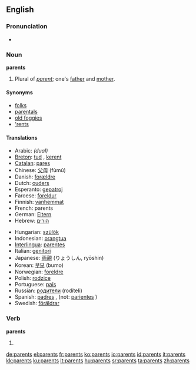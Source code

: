 ==English==

===Pronunciation===
*{{audio|en-us-parents.ogg|Audio (US)}}

===Noun===
'''parents''' {{p}}

# Plural of ''[[parent]]''; one's [[father]] and [[mother]].

====Synonyms====
*[[folks]]
*[[parentals]]
*[[old foggies]]
*[['rents]]

====Translations====
{{top}}
*Arabic: {{Arab|[[والدين]]}} {{IPAchar|(walidēn)}} ''(dual)''
*[[Breton]]: [[tud]] {{p}}, [[kerent]] {{p}}
*[[Catalan]]: [[pares]] {{m|p}}
*Chinese: [[父母]] (fùmǔ)
*Danish: [[forældre]] {{c|p}}
*Dutch: [[ouders]] {{m|p}}
*Esperanto: [[gepatroj]] {{p}}
*Faroese: [[foreldur]] {{n|p}}
*Finnish: [[vanhemmat]] {{p}}
*French: parents {{m|p}}
*German: [[Eltern]] {{m|p}}
*Hebrew: [[הורים]] {{m|p}}
{{mid}}
*Hungarian: [[szülők]] {{p}}
*Indonesian: [[orangtua]]
*[[Interlingua]]: [[parentes]]
*Italian: [[genitori]] {{m|p}}
*Japanese: [[両親]] (りょうしん, ryōshin)
*Korean: [[부모]] (bumo)
*Norwegian: [[foreldre]] {{p}}
*Polish: [[rodzice]] {{p}}
*Portuguese: [[país#Portuguese|país]]
*Russian: [[родители]] (rodíteli) {{p}}
*Spanish: [[padres]] {{m|p}}, (not: [[pariente]]s {{m|p}})
*Swedish: [[föräldrar]] {{p}}
{{bottom}}

===Verb===
'''parents'''

# {{third-person singular of|[[parent]]}}


[[de:parents]]
[[el:parents]]
[[fr:parents]]
[[ko:parents]]
[[io:parents]]
[[id:parents]]
[[it:parents]]
[[kk:parents]]
[[ku:parents]]
[[lt:parents]]
[[hu:parents]]
[[sr:parents]]
[[ta:parents]]
[[zh:parents]]